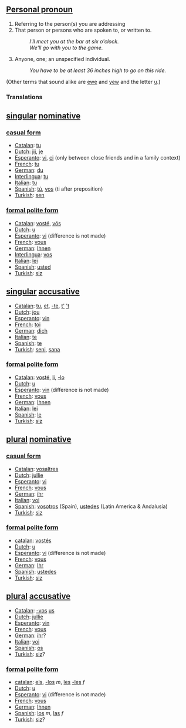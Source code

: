 ==[[Personal pronoun]]== 

#Referring to the person(s) you are addressing
#That person or persons who are spoken to, or written to. 
#:''I'll meet you at the bar at six o'clock.'' 
#:''We'll go with you to the game.'' 
#Anyone, one; an unspecified individual. 
#:''You have to be at least 36 inches high to go on this ride.''

(Other terms that sound alike are [[ewe]] and [[yew]] and the letter [[u]].)
===Translations===

==[[singular]] [[nominative]]==

===[[casual form]]===

*[[Catalan]]: [[tu]]
*[[Dutch]]: [[jij]], [[je]]
*[[Esperanto]]: [[vi]], [[ci]] (only between close friends and in a family context)
*[[French]]: [[tu]]
*[[German]]: [[du]]
*[[Interlingua]]: [[tu]]
*[[Italian]]: [[tu]]
*[[Spanish]]: [[tú]], [[vos]] (ti after preposition)
*[[Turkish]]: [[sen]]

===[[formal polite form]]===

*[[Catalan]]: [[vosté]], [[vós]]
*[[Dutch]]: [[u]]
*[[Esperanto]]: [[vi]] (difference is not made)
*[[French]]: [[vous]]
*[[German]]: [[Ihnen]]
*[[Interlingua]]: [[vos]]
*[[Italian]]: [[lei]]
*[[Spanish]]: [[usted]]
*[[Turkish]]: [[siz]]

==[[singular]] [[accusative]]==

*[[Catalan]]: [[tu]], [[et]], [[-te]], [[t']] [['t]]
*[[Dutch]]: [[jou]]
*[[Esperanto]]: [[vin]]
*[[French]]: [[toi]]
*[[German]]: [[dich]]
*[[Italian]]: [[te]]
*[[Spanish]]: [[te]]
*[[Turkish]]: [[seni]], [[sana]]

===[[formal polite form]]===
*[[Catalan]]: [[vosté]], [[li]], [[-lo]]
*[[Dutch]]: [[u]]
*[[Esperanto]]: [[vin]] (difference is not made)
*[[French]]: [[vous]]
*[[German]]: [[Ihnen]]
*[[Italian]]: [[lei]]
*[[Spanish]]: [[le]]
*[[Turkish]]: [[siz]]

==[[plural]] [[nominative]]==

===[[casual form]]===
*[[Catalan]]: [[vosaltres]]
*[[Dutch]]: [[jullie]]
*[[Esperanto]]: [[vi]]
*[[French]]: [[vous]]
*[[German]]: [[ihr]]
*[[Italian]]: [[voi]]
*[[Spanish]]: [[vosotros]] (Spain), [[ustedes]] (Latin America & Andalusía)
*[[Turkish]]: [[siz]]

===[[formal polite form]]===
*[[catalan]]: [[vostés]]
*[[Dutch]]: [[u]]
*[[Esperanto]]: [[vi]] (difference is not made)
*[[French]]: [[vous]]
*[[German]]: [[Ihr]]
*[[Spanish]]: [[ustedes]]
*[[Turkish]]: [[siz]]

==[[plural]] [[accusative]]==
*[[Catalan]]: [[-vos]] [[us]]
*[[Dutch]]: [[jullie]]
*[[Esperanto]]: [[vin]]
*[[French]]: [[vous]]
*[[German]]: [[ihr]]?
*[[Italian]]: [[voi]]
*[[Spanish]]: [[os]]
*[[Turkish]]: [[siz]]?

===[[formal polite form]]===
*[[catalan]]: [[els]], [[-los]] ''m'', [[les]] [[-les]] ''f''
*[[Dutch]]: [[u]]
*[[Esperanto]]: [[vi]] (difference is not made)
*[[French]]: [[vous]]
*[[German]]: [[Ihnen]]
*[[Spanish]]: [[los]] ''m'', [[las]] ''f''
*[[Turkish]]: [[siz]]?